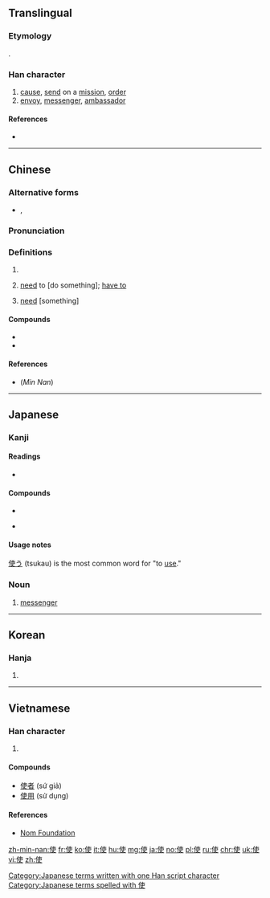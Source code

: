{{also|便}}
==Translingual==

===Etymology===
{{Han compound|人|吏|ls=psc|c1=s|c2=p|alt1=亻}}.

===Han character===
{{Han char|rn=9|rad=人|as=06|sn=8|four=25206|canj=OJLK|ids=⿰亻吏}}

# [[cause]], [[send]] on a [[mission]], [[order]]
# [[envoy]], [[messenger]], [[ambassador]]

====References====
* {{Han ref|kx=0101.050|dkj=00573|dj=0213.120|hdz=10145.020|uh=4F7F|ud=20351|bh=A8CF|bd=43215}}

----

==Chinese==
{{zh-forms}}

===Alternative forms===
* {{qualifier|Cantonese: need}} {{zh-l|駛}}, {{zh-l|洗}}

===Pronunciation===
{{zh-pron
|m=shǐ
|c=sai2,si2,si3
|mn=sái/sài/sú/sù
|mn_note=sái, sài - vernacular, sú, sù - literary
|mc=y
|oc=y
|ma=
|cat=v,n
}}

===Definitions===
{{zh-hanzi}}

# {{rfdef|lang=zh}} <!--normal meaning-->
# {{cx|Cantonese|lang=zh}} [[need]] to [do something]; [[have to]]
# {{cx|Cantonese|lang=zh}} [[need]] [something]

====Compounds====
* {{zh-l|使用}}
* {{zh-l|使得}}

====References====
* (''Min Nan'') {{thcwd|3542}}

----

==Japanese==

===Kanji===
{{ja-kanji|grade=3|rs=人06}}

====Readings====
* {{ja-readings|goon=[[し]] (shi)|kanon=[[し]] (shi)|kun=[[つか]] (tsuka), [[しむ]] (shimu), [[せしむ]] (seshimu), [[しめば]] (shimeba)}}

====Compounds====
{{top2}}
* {{term|大使館||embassy|tr=たいしかん, taishikan|sc=Jpan|lang=ja}}
{{mid2}}
* {{l|ja|天使|tr=てんし, tenshi|gloss=angel}}
{{bottom}}

====Usage notes====
[[使う]] (tsukau) is the most common word for "to [[use]]."

===Noun===
{{ja-noun|k|hira=し|rom=shi}}

# [[messenger]]

[[Category:Japanese terms written with one Han script character]]
[[Category:Japanese terms spelled with 使]]

----

==Korean==

===Hanja===
{{ko-hanja|hangeul=[[사]], [[시]]|rv=sa, si|mr=sa, si}}

# {{defn|lang=ko|sort=人06}}

----

==Vietnamese==

===Han character===
{{vi-hantu|[[sứ]], [[sử]], [[sửa]], [[thửa]]|rs=人06}}

# {{defn|lang=vi|sort=人06}}

====Compounds====
* [[使者]] (sứ giả)
* [[使用]] (sử dụng)

====References====
* [http://nomfoundation.org/common/nom_details.php?codepoint=4f7f Nom Foundation]

[[zh-min-nan:使]]
[[fr:使]]
[[ko:使]]
[[it:使]]
[[hu:使]]
[[mg:使]]
[[ja:使]]
[[no:使]]
[[pl:使]]
[[ru:使]]
[[chr:使]]
[[uk:使]]
[[vi:使]]
[[zh:使]]